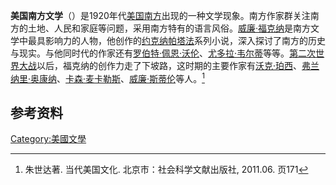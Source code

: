 '''美国南方文学'''（{{lang-en|Southern United States literature}}）是1920年代[[美国南方|美国南方]]出现的一种文学现象。南方作家群关注南方的土地、人民和家庭等问题，采用南方特有的语言风俗。[[威廉·福克纳|威廉·福克纳]]是南方文学中最具影响力的人物，他创作的[[约克纳帕塔法|约克纳帕塔法]]系列小说，深入探讨了南方的历史与现实。与他同时代的作家还有[[罗伯特·佩恩·沃伦|罗伯特·佩恩·沃伦]]、[[尤多拉·韦尔蒂|尤多拉·韦尔蒂]]等等。[[第二次世界大战|第二次世界大战]]以后，福克纳的创作力走了下坡路，这时期的主要作家有[[沃克·珀西|沃克·珀西]]、[[弗兰纳里·奥康纳|弗兰纳里·奥康纳]]、[[卡森·麦卡勒斯|卡森·麦卡勒斯]]、[[威廉·斯蒂伦|威廉·斯蒂伦]]等人。<ref>朱世达著. 当代美国文化. 北京市：社会科学文献出版社, 2011.06. 页171</ref>

==参考资料==
{{reflist}}

{{Literature-stub}}

[[Category:美國文學|Category:美國文學]]